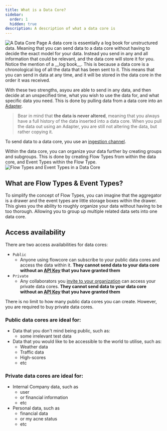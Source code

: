 ```yaml
---
title: What is a Data Core?
sidebar:
  order: 1
  hidden: true
description: A description of what a data core is
---
```



<Image src={DataCorePage} alt="A Data Core Page" />
A data core is essentially a log book for unstructured data. Meaning that you can send data to a data core without having to decide the exact model for your data. Instead you send in any and all information that could be relevant, and the data core will store it for you.
Notice the mention of a __log book__. This is because a data core is a chronological log of all the data that has been sent to it. This means that you can send in data at any time, and it will be stored in the data core in the order it was received.

With these two strengths, asyou are able to send in any data, and then decide at an unspecified time, what you wish to use the data for, and what specific data you need. This is done by pulling data from a data core into an [Adapter](todo).
> Bear in mind that __the data is never altered__, meaning that you always have a full history of the data inserted into a data core. When you pull the data out using an Adapter, you are still not altering the data, but rather copying it.

To send data to a data core, you use an [ingestion channel](todo).

Within the data core, you can organize your data further by creating groups and subgroups. This is done by creating Flow Types from within the data core, and Event Types within the Flow Type.
<Image src={FlowTypesAndEventTypes} alt="Flow Types and Event Types in a Data Core" />

## What are Flow Types & Event Types?
To simplify the concept of Flow Types, you can imagine that the aggregator is a drawer and the event types are little storage boxes within the drawer. This gives you the ability to roughly organize your data without having to be too thorough. Allowing you to group up multiple related data sets into one data core.


## Access availability
There are two access availabilities for data cores:
- `Public`
  - Anyone using flowcore can subscribe to your public data cores and access the data within it. __They cannot send data to your data core without an [API Key](todo) that you have granted them__
- `Private`
  - Any collaborators you [invite to your organization](/guides/2-organization/3invite-user-to-organization) can access your private data cores. __They cannot send data to your data core without an [API Key](todo) that you have granted them__

There is no limit to how many public data cores you can create. However, you are required to buy private data cores.

### Public data cores are ideal for:
- Data that you don't mind being public, such as:
  - some irrelevant test data
- Data that you would like to be accessible to the world to utilise, such as:
  - Weather data
  - Traffic data
  - High-scores
  - etc

### Private data cores are ideal for:
- Internal Company data, such as
  - user
  - or financial information
  - etc
- Personal data, such as
  - financial data
  - or my acne status
  - etc